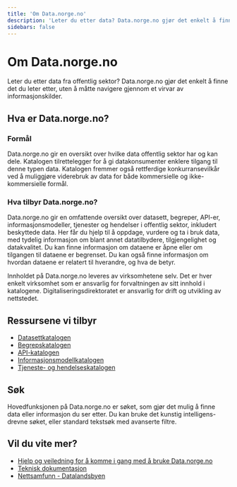 ```yaml
---
title: 'Om Data.norge.no'
description: 'Leter du etter data? Data.norge.no gjør det enkelt å finne det du leter etter, uten å måtte navigere gjennom et virvar av informasjonskilder.'
sidebars: false
---
```


# Om Data.norge.no

<Ingress size='xs'>
    Leter du etter data fra offentlig sektor? Data.norge.no gjør det enkelt å finne det du leter etter, uten å måtte
    navigere gjennom et virvar av informasjonskilder.
</Ingress>

## Hva er Data.norge.no?

### Formål

Data.norge.no gir en oversikt over hvilke data offentlig sektor har og kan dele. Katalogen tilrettelegger for å gi datakonsumenter enklere tilgang til denne typen data. Katalogen fremmer også rettferdige konkurransevilkår ved å muliggjøre viderebruk av data for både kommersielle og ikke-kommersielle formål.

### Hva tilbyr Data.norge.no?

Data.norge.no gir en omfattende oversikt over datasett, begreper, API-er, informasjonsmodeller, tjenester og hendelser i offentlig sektor, inkludert beskyttede data. Her får du hjelp til å oppdage, vurdere og ta i bruk data, med tydelig informasjon om blant annet datatilbydere, tilgjengelighet og datakvalitet. Du kan finne informasjon om dataene er åpne eller om tilgangen til dataene er begrenset. Du kan også finne informasjon om hvordan dataene er relatert til hverandre, og hva de betyr.

Innholdet på Data.norge.no leveres av virksomhetene selv. Det er hver enkelt virksomhet som er ansvarlig for forvaltningen av sitt innhold i katalogene. Digitaliseringsdirektoratet er ansvarlig for drift og utvikling av nettstedet.

## Ressursene vi tilbyr

-   [Datasettkatalogen](https://data.norge.no/datasets)
-   [Begrepskatalogen](https://data.norge.no/concepts)
-   [API-katalogen](https://data.norge.no/data-services)
-   [Informasjonsmodellkatalogen](https://data.norge.no/information-models)
-   [Tjeneste- og hendelseskatalogen](https://data.norge.no/public-services-and-events)

## Søk

Hovedfunksjonen på Data.norge.no er søket, som gjør det mulig å finne data eller informasjon du ser etter. Du kan bruke det kunstig intelligens-drevne søket, eller standard tekstsøk med avanserte filtre.

## Vil du vite mer?

-   [Hjelp og veiledning for å komme i gang med å bruke Data.norge.no](/docs/)
-   [Teknisk dokumentasjon](https://informasjonsforvaltning.github.io/)
-   [Nettsamfunn - Datalandsbyen](https://datalandsbyen.norge.no/)
